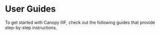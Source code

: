 
# User Guides

To get started with Canopy IIIF, check out the following guides that provide step-by-step instructions.

<Cards>
  <Card title="Create a Project" href="/get-started" />
  <Card title="Create Markdown Content" href="/create-markdown-content" />
  <Card title="Customize the Search Index" href="/customize-the-search-index" />
  <Card title="Deploy to GitHub Pages" href="/deploy-to-github-pages" />
  <Card title="Enable a Map with navPlace" href="/enable-a-map-with-navPlace" />
  <Card title="Stackblitz Playground" href="/stackblitz-playground" />
  <Card title="Use Metadata Collections" href="/use-metadata-collections" />
</Cards>
